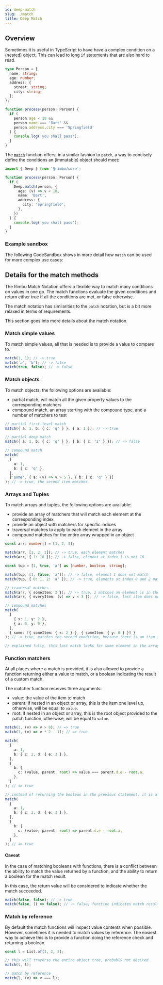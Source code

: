 ```yaml
---
id: deep-match
slug: ./match
title: Deep Match
---
```



## Overview

Sometimes it is useful in TypeScript to have have a complex condition on a (nested) object. This can lead to long `if` statements that are also hard to read.

```ts
type Person = {
  name: string;
  age: number;
  address: {
    street: string;
    city: string;
  };
};

function process(person: Person) {
  if (
    person.age < 18 &&
    person.name === 'Bart' &&
    person.address.city === 'Springfield'
  ) {
    console.log('you shall pass');
  }
}
```

The [`match`](/api/rimbu/deep) function offers, in a similar fashion to `patch`, a way to concisely define the conditions an (immutable) object should meet:

```ts
import { Deep } from '@rimbu/core';

function process(person: Person) {
  if (
    Deep.match(person, {
      age: (v) => v < 18,
      name: 'Bart',
      address: {
        city: 'Springfield',
      },
    })
  ) {
    console.log('you shall pass');
  }
}
```

### Example sandbox

The following CodeSandbox shows in more detail how `match` can be used for more complex use cases:

<SandBox path="deep/match.ts" />

## Details for the match methods

The Rimbu Match Notation offers a flexible way to match many conditions on values in one go.
The match functions evaluate the given conditions and return either true if all the conditions
are met, or false otherwise.

The match notation has similarities to the `patch` notation, but is a bit more relaxed in terms of requirements.

This section goes into more details about the match notation.

### Match simple values

To match simple values, all that is needed is to provide a value to compare to.

```ts
match(1, 1); // -> true
match('a', 'b'); // -> false
match(true, false); // -> false
```

### Match objects

To match objects, the following options are available:

- partial match, will match all the given property values to the corresponding matchers
- compound match, an array starting with the compound type, and a number of matchers to test

```ts
// partial first-level match
match({ a: 1, b: { c: 'q' } }, { a: 1 }); // -> true

// partial deep match
match({ a: 1, b: { c: 'q' } }, { b: { c: 'z' } }); // -> false

// compound match
match(
  {
    a: 1,
    b: { c: 'q' },
  },
  ['some', { a: (v) => v > 5 }, { b: { c: 'q' } }]
); // -> true, the second item matches
```

### Arrays and Tuples

To match arrays and tuples, the following options are available:

- provide an array of matchers that will match each element at the corresponding index
- provide an object with matchers for specific indices
- traversal matches to apply to each element in the array
- compound matches for the entire array wrapped in an object

```ts
const arr: number[] = [1, 2, 3];

match(arr, [1, 2, 3]); // -> true, each element matches
match(arr, { 1: 10 }); // -> false, element at index 1 is not 10

const tup = [1, true, 'a'] as [number, boolean, string];

match(tup, [1, false, 'a']); // -> false, element 1 does not match
match(tup, { 0: 1, 2: 'a' }); // -> true, elements at index 0 and 2 match

// traversal matches
match(arr, { someItem: 2 }); // -> true, 2 matches an element is in the array
match(arr, { everyItem: (v) => v < 3 }); // -> false, last item does not match

// compound matches
match(
  [
    { x: 1, y: 2 },
    { x: 3, y: 0 },
  ],
  { some: [{ someItem: { x: 2 } }, { someItem: { y: 0 } }] }
); // -> true, matches the second condition, because there is an item in the array with y = 0

// explained fully, this last match looks for some element in the array where x = 2 or y = 0
```

### Function matchers

At all places where a match is provided, it is also allowed to provide a function returning
either a value to match, or a boolean indicating the result of a custom match.

The matcher function receives three arguments:

- value: the value of the item to match
- parent: if nested in an object or array, this is the item one level up, otherwise, will be equal to `value`.
- root: if nested in an object or array, this is the root object provided to the patch function, otherwise, will be equal to `value`.

```ts
match(1, (v) => v > 0); // => true
match(1, (v) => v * 2 - 1); // => true

match(
  {
    a: 1,
    b: { c: 2, d: { e: 3 } },
  },
  {
    b: {
      c: (value, parent, root) => value === parent.d.e - root.a,
    },
  }
); // => true

// instead of returning the boolean in the previous statement, it is also possible to directly match the value
match(
  {
    a: 1,
    b: { c: 2, d: { e: 3 } },
  },
  {
    b: {
      c: (value, parent, root) => parent.d.e - root.a,
    },
  }
); // => true
```

#### Caveat

In the case of matching booleans with functions, there is a conflict between the ability to match the
value returned by a function, and the ability to return a boolean for the match result.

In this case, the return value will be considered to indicate whether the match succeeded.

```ts
match(false, false); // -> true
match(false, () => false); // -> false, function indicates match result
```

### Match by reference

By default the match functions will inspect value contents when possible. However,
sometimes it is needed to match values by reference. The easiest way to achieve this
is to provide a function doing the reference check and returning a boolean.

```ts
const l = List.of(1, 2, 3);

// this will traverse the entire object tree, probably not desired
match(l, l);

// match by reference
match(l, (v) => v === l);
```
